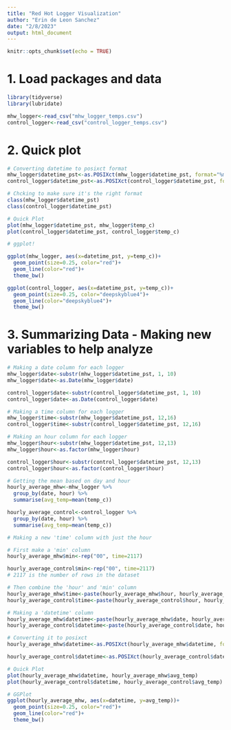 ```yaml
---
title: "Red Hot Logger Visualization"
author: "Erin de Leon Sanchez"
date: "2/8/2023"
output: html_document
---
```


```r
knitr::opts_chunk$set(echo = TRUE)
```

# 1. Load packages and data
```r
library(tidyverse)
library(lubridate)

mhw_logger<-read_csv("mhw_logger_temps.csv")
control_logger<-read_csv("control_logger_temps.csv")
```

# 2. Quick plot
```r
# Converting datetime to posixct format
mhw_logger$datetime_pst<-as.POSIXct(mhw_logger$datetime_pst, format="%m/%d/%Y %H:%M:%S", tz="America/Los_Angeles")
control_logger$datetime_pst<-as.POSIXct(control_logger$datetime_pst, format="%m/%d/%Y %H:%M:%S", tz="America/Los_Angeles")

# Chcking to make sure it's the right format
class(mhw_logger$datetime_pst)
class(control_logger$datetime_pst)

# Quick Plot
plot(mhw_logger$datetime_pst, mhw_logger$temp_c)
plot(control_logger$datetime_pst, control_logger$temp_c)

# ggplot!

ggplot(mhw_logger, aes(x=datetime_pst, y=temp_c))+
  geom_point(size=0.25, color="red")+
  geom_line(color="red")+
  theme_bw()

ggplot(control_logger, aes(x=datetime_pst, y=temp_c))+
  geom_point(size=0.25, color="deepskyblue4")+
  geom_line(color="deepskyblue4")+
  theme_bw()
```


# 3. Summarizing Data - Making new variables to help analyze
```r
# Making a date column for each logger
mhw_logger$date<-substr(mhw_logger$datetime_pst, 1, 10)
mhw_logger$date<-as.Date(mhw_logger$date)

control_logger$date<-substr(control_logger$datetime_pst, 1, 10)
control_logger$date<-as.Date(control_logger$date)

# Making a time column for each logger
mhw_logger$time<-substr(mhw_logger$datetime_pst, 12,16)
control_logger$time<-substr(control_logger$datetime_pst, 12,16)

# Making an hour column for each logger
mhw_logger$hour<-substr(mhw_logger$datetime_pst, 12,13)
mhw_logger$hour<-as.factor(mhw_logger$hour)

control_logger$hour<-substr(control_logger$datetime_pst, 12,13)
control_logger$hour<-as.factor(control_logger$hour)

# Getting the mean based on day and hour
hourly_average_mhw<-mhw_logger %>% 
  group_by(date, hour) %>% 
  summarise(avg_temp=mean(temp_c))

hourly_average_control<-control_logger %>% 
  group_by(date, hour) %>% 
  summarise(avg_temp=mean(temp_c))

# Making a new 'time' column with just the hour

# First make a 'min' column
hourly_average_mhw$min<-rep("00", time=2117)

hourly_average_control$min<-rep("00", time=2117)
# 2117 is the number of rows in the dataset

# Then combine the 'hour' and 'min' column
hourly_average_mhw$time<-paste(hourly_average_mhw$hour, hourly_average_mhw$min, sep=":")
hourly_average_control$time<-paste(hourly_average_control$hour, hourly_average_control$min, sep=":")

# Making a 'datetime' column
hourly_average_mhw$datetime<-paste(hourly_average_mhw$date, hourly_average_mhw$time, sep=" ")
hourly_average_control$datetime<-paste(hourly_average_control$date, hourly_average_control$time, sep=" ")

# Converting it to posixct
hourly_average_mhw$datetime<-as.POSIXct(hourly_average_mhw$datetime, format="%Y-%m-%d %H:%M", tz="America/Los_Angeles")

hourly_average_control$datetime<-as.POSIXct(hourly_average_control$datetime, format="%Y-%m-%d %H:%M", tz="America/Los_Angeles")

# Quick Plot
plot(hourly_average_mhw$datetime, hourly_average_mhw$avg_temp)
plot(hourly_average_control$datetime, hourly_average_control$avg_temp)

# GGPlot
ggplot(hourly_average_mhw, aes(x=datetime, y=avg_temp))+
  geom_point(size=0.25, color="red")+
  geom_line(color="red")+
  theme_bw()
```

